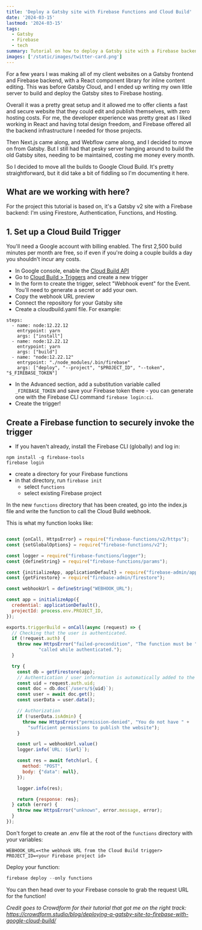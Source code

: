 ```yaml
---
title: 'Deploy a Gatsby site with Firebase Functions and Cloud Build'
date: '2024-03-15'
lastmod: '2024-03-15'
tags:
  - Gatsby
  - Firebase
  - tech
summary: Tutorial on how to deploy a Gatsby site with a Firebase backend using Firebase Functions and Google Cloud Build
images: ['/static/images/twitter-card.png']
---
```


For a few years I was making all of my client websites on a Gatsby frontend and Firebase backend, with a React component library for inline content editing. This was before Gatsby Cloud, and I ended up writing my own little server to build and deploy the Gatsby sites to Firebase hosting. 

Overall it was a pretty great setup and it allowed me to offer clients a fast and secure website that they could edit and publish themselves, with zero hosting costs. For me, the developer experience was pretty great as I liked working in React and having total design freedom, and Firebase offered all the backend infrastructure I needed for those projects.

Then Next.js came along, and Webflow came along, and I decided to move on from Gatsby. But I still had that pesky server hanging around to build the old Gatsby sites, needing to be maintained, costing me money every month. 

So I decided to move all the builds to Google Cloud Build. It's pretty straightforward, but it did take a bit of fiddling so I'm documenting it here. 

## What are we working with here?
For the project this tutorial is based on, it's a Gatsby v2 site with a Firebase backend: I'm using Firestore, Authentication, Functions, and Hosting. 

## 1. Set up a Cloud Build Trigger

You'll need a Google account with billing enabled. The first 2,500 build minutes per month are free, so if even if you're doing a couple builds a day you shouldn't incur any costs. 

- In Google console, enable the [Cloud Build API](https://console.cloud.google.com/marketplace/product/google/cloudbuild.googleapis.com)
- Go to [Cloud Build > Triggers](https://console.cloud.google.com/cloud-build/triggers) and create a new trigger
- In the form to create the trigger, select "Webhook event" for the Event. You'll need to generate a secret or add your own. 
- Copy the webhook URL preview
- Connect the repository for your Gatsby site
- Create a cloudbuild.yaml file. 
For example:
```
steps:
  - name: node:12.22.12
    entrypoint: yarn
    args: ["install"]
  - name: node:12.22.12
    entrypoint: yarn
    args: ["build"]
  - name: "node:12.22.12"
    entrypoint: "./node_modules/.bin/firebase"
    args: ["deploy", "--project", "$PROJECT_ID", "--token", "$_FIREBASE_TOKEN"]

```
- In the Advanced section, add a substitution variable called `_FIREBASE_TOKEN` and save your Firebase token there - you can generate one with the Firebase CLI command `firebase login:ci`. 
- Create the trigger!

## Create a Firebase function to securely invoke the trigger

- If you haven't already, install the Firebase CLI (globally) and log in:
```
npm install -g firebase-tools
firebase login
```
- create a directory for your Firebase functions
- in that directory, run `firebase init`
  - select `functions`
  - select existing Firebase project

In the new `functions` directory that has been created, go into the index.js file and write the function to call the Cloud Build webhook. 

This is what my function looks like:

```js

const {onCall, HttpsError} = require("firebase-functions/v2/https");
const {setGlobalOptions} = require("firebase-functions/v2");

const logger = require("firebase-functions/logger");
const {defineString} = require("firebase-functions/params");

const {initializeApp, applicationDefault} = require("firebase-admin/app");
const {getFirestore} = require("firebase-admin/firestore");

const webhookUrl = defineString("WEBHOOK_URL");

const app = initializeApp({
  credential: applicationDefault(),
  projectId: process.env.PROJECT_ID,
});

exports.triggerBuild = onCall(async (request) => {
  // Checking that the user is authenticated.
  if (!request.auth) {
    throw new HttpsError("failed-precondition", "The function must be " +
            "called while authenticated.");
  }

  try {
    const db = getFirestore(app);
    // Authentication / user information is automatically added to the request.
    const uid = request.auth.uid;
    const doc = db.doc(`/users/${uid}`);
    const user = await doc.get();
    const userData = user.data();

    // Authorization 
    if (!userData.isAdmin) {
      throw new HttpsError("permission-denied", "You do not have " +
        "sufficient permissions to publish the website");
    }

    const url = webhookUrl.value()
    logger.info(`URL: ${url}`);

    const res = await fetch(url, {
      method: "POST",
      body: {"data": null},
    });

    logger.info(res);

    return {response: res};
  } catch (error) {
    throw new HttpsError("unknown", error.message, error);
  }
});

```

Don't forget to create an .env file at the root of the `functions` directory with your variables:
```
WEBHOOK_URL=<the webhook URL from the Cloud Build trigger>
PROJECT_ID=<your Firebase project id>
```

Deploy your function:
```js
firebase deploy --only functions
```

You can then head over to your Firebase console to grab the request URL for the function! 



*Credit goes to Crowdform for their tutorial that got me on the right track: https://crowdform.studio/blog/deploying-a-gatsby-site-to-firebase-with-google-cloud-build/*

